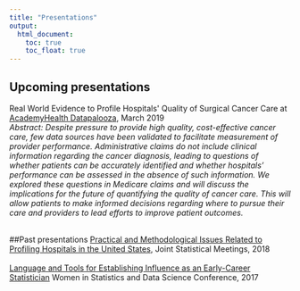 ```yaml
---
title: "Presentations"
output:
  html_document:
    toc: true
    toc_float: true
---
```

<link rel="stylesheet" href="styles.css" type="text/css">
<link rel="stylesheet" href="fonts/academicons.min.css"/>

## Upcoming presentations
Real World Evidence to Profile Hospitals\' Quality of Surgical Cancer Care at [AcademyHealth Datapalooza](https://www.academyhealth.org/events/site/2019-health-datapalooza), March 2019   
<i> Abstract: Despite pressure to provide high quality, cost-effective cancer care, few data sources have been validated to facilitate measurement of provider performance. Administrative claims do not include clinical information regarding the cancer diagnosis, leading to questions of whether patients can be accurately identified and whether hospitals’ performance can be assessed in the absence of such information. We explored these questions in Medicare claims and will discuss the implications for the future of quantifying the quality of cancer care. This will allow patients to make informed decisions regarding where to pursue their care and providers to lead efforts to improve patient outcomes. 
</i><br><br>

##Past presentations
  [Practical and Methodological Issues Related to Profiling Hospitals in the United States](https://ww2.amstat.org/meetings/jsm/2018/onlineprogram/ActivityDetails.cfm?SessionID=215548), Joint Statistical Meetings, 2018  
  <br>
  [Language and Tools for Establishing Influence as an Early-Career Statistician](https://ww2.amstat.org/meetings/wsds/2017/onlineprogram/AbstractDetails.cfm?AbstractID=303802) Women in Statistics and Data Science Conference, 2017  